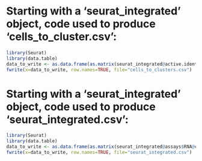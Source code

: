# Starting with a 'seurat_integrated' object, code used to produce 'cells_to_cluster.csv':
```r
library(Seurat)
library(data.table)
data_to_write <- as.data.frame(as.matrix(seurat_integrated@active.ident))
fwrite(x=data_to_write, row.names=TRUE, file="cells_to_clusters.csv")
```

# Starting with a 'seurat_integrated' object, code used to produce 'seurat_integrated.csv':
```r
library(Seurat)
library(data.table)
data_to_write <- as.data.frame(as.matrix(seurat_integrated@assays$RNA@counts))
fwrite(x=data_to_write, row.names=TRUE, file="seurat_integrated.csv")
```
